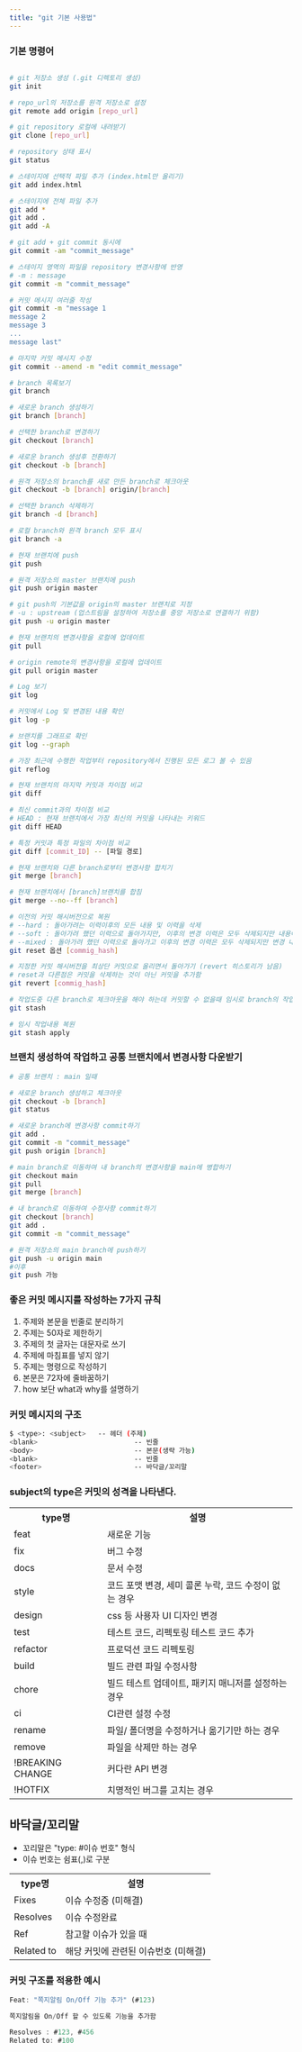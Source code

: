 ```yaml
---
title: "git 기본 사용법"
---
```


### 기본 명령어

```bash

# git 저장소 생성 (.git 디렉토리 생성)
git init

# repo_url의 저장소를 원격 저장소로 설정
git remote add origin [repo_url]

# git repository 로컬에 내려받기
git clone [repo_url]

# repository 상태 표시
git status

# 스테이지에 선택적 파일 추가 (index.html만 올리기)
git add index.html

# 스테이지에 전체 파일 추가
git add *
git add .
git add -A

# git add + git commit 동시에
git commit -am "commit_message"

# 스테이지 영역의 파일을 repository 변경사항에 반영
# -m : message
git commit -m "commit_message"

# 커밋 메시지 여러줄 작성
git commit -m "message 1
message 2
message 3
...
message last"

# 마지막 커밋 메시지 수정
git commit --amend -m "edit commit_message"

# branch 목록보기
git branch

# 새로운 branch 생성하기
git branch [branch]

# 선택한 branch로 변경하기
git checkout [branch]

# 새로운 branch 생성후 전환하기
git checkout -b [branch]

# 원격 저장소의 branch를 새로 만든 branch로 체크아웃
git checkout -b [branch] origin/[branch]

# 선택한 branch 삭제하기
git branch -d [branch]

# 로컬 branch와 원격 branch 모두 표시
git branch -a

# 현재 브랜치에 push
git push

# 원격 저장소의 master 브랜치에 push
git push origin master

# git push의 기본값을 origin의 master 브랜치로 지정
# -u : upstream (업스트림을 설정하여 저장소를 중앙 저장소로 연결하기 위함)
git push -u origin master

# 현재 브랜치의 변경사항을 로컬에 업데이트
git pull

# origin remote의 변경사항을 로컬에 업데이트
git pull origin master

# Log 보기
git log

# 커밋에서 Log 및 변경된 내용 확인
git log -p

# 브랜치를 그래프로 확인
git log --graph

# 가장 최근에 수행한 작업부터 repository에서 진행된 모든 로그 볼 수 있음
git reflog

# 현재 브랜치의 마지막 커밋과 차이점 비교
git diff

# 최신 commit과의 차이점 비교
# HEAD : 현재 브랜치에서 가장 최신의 커밋을 나타내는 키워드
git diff HEAD

# 특정 커밋과 특정 파일의 차이점 비교
git diff [commit_ID] -- [파일 경로]

# 현재 브랜치와 다른 branch로부터 변경사항 합치기
git merge [branch]

# 현재 브랜치에서 [branch]브랜치를 합침
git merge --no--ff [branch]

# 이전의 커밋 해시버전으로 복원
# --hard : 돌아가려는 이력이후의 모든 내용 및 이력을 삭제
# --soft : 돌아가려 했던 이력으로 돌아가지만, 이후의 변경 이력은 모두 삭제되지만 내용이 지워지지 않고 인덱스 or 스테이지는 남아있음
# --mixed : 돌아가려 했던 이력으로 돌아가고 이후의 변경 이력은 모두 삭제되지만 변경 내용은 지워지지 않는다. 인덱스는 초기화됨
git reset 옵션 [commig_hash]

# 지정한 커밋 해시버전을 최상단 커밋으로 올리면서 돌아가기 (revert 히스토리가 남음)
# reset과 다른점은 커밋을 삭제하는 것이 아닌 커밋을 추가함
git revert [commig_hash]

# 작업도중 다른 branch로 체크아웃을 해야 하는데 커밋할 수 없을때 임시로 branch의 작업내용을 보존하기 위해 사용
git stash

# 임시 작업내용 복원
git stash apply
```

### 브랜치 생성하여 작업하고 공통 브랜치에서 변경사항 다운받기

```bash
# 공통 브랜치 : main 일때

# 새로운 branch 생성하고 체크아웃
git checkout -b [branch]
git status

# 새로운 branch에 변경사항 commit하기
git add .
git commit -m "commit_message"
git push origin [branch]

# main branch로 이동하여 내 branch의 변경사항을 main에 병합하기
git checkout main
git pull
git merge [branch]

# 내 branch로 이동하여 수정사항 commit하기
git checkout [branch]
git add .
git commit -m "commit_message"

# 원격 저장소의 main branch에 push하기
git push -u origin main
#이후
git push 가능
```

### 좋은 커밋 메시지를 작성하는 7가지 규칙

1. 주제와 본문을 빈줄로 분리하기
2. 주제는 50자로 제한하기
3. 주제의 첫 글자는 대문자로 쓰기
4. 주제에 마침표를 넣지 않기
5. 주제는 명령으로 작성하기
6. 본문은 72자에 줄바꿈하기
7. how 보단 what과 why를 설명하기

### 커밋 메시지의 구조

```bash
$ <type>: <subject>   -- 헤더 (주제)
<blank>                        -- 빈줄
<body>                         -- 본문(생략 가능)
<blank>                        -- 빈줄
<footer>                       -- 바닥글/꼬리말
```

### subject의 type은 커밋의 성격을 나타낸다.

<table class="ph_tbl">
  <tr>
    <th>type명</th>
    <th>설명</th>
  </tr>
  <tr>
    <td>feat</td>
    <td>새로운 기능</td>
  </tr>
  <tr>
    <td>fix</td>
    <td>버그 수정</td>
  </tr>
  <tr>
    <td>docs</td>
    <td>문서 수정</td>
  </tr>
  <tr>
    <td>style</td>
    <td>코드 포맷 변경, 세미 콜론 누락, 코드 수정이 없는 경우</td>
  </tr>
  <tr>
    <td>design</td>
    <td>css 등 사용자 UI 디자인 변경</td>
  </tr>
  <tr>
    <td>test</td>
    <td>테스트 코드, 리펙토링 테스트 코드 추가</td>
  </tr>
  <tr>
    <td>refactor</td>
    <td>프로덕션 코드 리펙토링</td>
  </tr>
  <tr>
    <td>build</td>
    <td>빌드 관련 파일 수정사항</td>
  </tr>
  <tr>
    <td>chore</td>
    <td>빌드 테스트 업데이트, 패키지 매니저를 설정하는 경우</td>
  </tr>
  <tr>
    <td>ci</td>
    <td>CI관련 설정 수정</td>
  </tr>
  <tr>
    <td>rename</td>
    <td>파일/ 폴더명을 수정하거나 옮기기만 하는 경우</td>
  </tr>
  <tr>
    <td>remove</td>
    <td>파일을 삭제만 하는 경우</td>
  </tr>
  <tr>
    <td>!BREAKING CHANGE</td>
    <td>커다란 API 변경</td>
  </tr>
  <tr>
    <td>!HOTFIX</td>
    <td>치명적인 버그를 고치는 경우</td>
  </tr>
</table>

## 바닥글/꼬리말

- 꼬리말은 "type: #이슈 번호" 형식
- 이슈 번호는 쉼표(,)로 구분

<table class="ph_tbl">
  <tr>
    <th>type명</th>
    <th>설명</th>
  </tr>
  <tr>
    <td>Fixes</td>
    <td>이슈 수정중 (미해결)</td>
  </tr>
  <tr>
    <td>Resolves</td>
    <td>이슈 수정완료</td>
  </tr>
  <tr>
    <td>Ref</td>
    <td>참고할 이슈가 있을 때 </td>
  </tr>
  <tr>
    <td>Related to</td>
    <td>해당 커밋에 관련된 이슈번호 (미해결)</td>
  </tr>
</table>

### 커밋 구조를 적용한 예시

```js
Feat: "쪽지알림 On/Off 기능 추가" (#123)

쪽지알림을 On/Off 할 수 있도록 기능을 추가함

Resolves : #123, #456
Related to: #100
```
